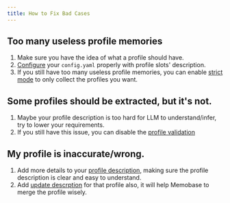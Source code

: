 ```yaml
---
title: How to Fix Bad Cases
---
```


## Too many useless profile memories
1. Make sure you have the idea of what a profile should have.
2. [Configure](/features/profile/profile_desc) your `config.yaml` properly with profile slots' description.
3. If you still have too many useless profile memories, you can enable [strict mode](/features/profile/profile_config#strict-mode) 
to only collect the profiles you want.

## Some profiles should be extracted, but it's not.
1. Maybe your profile description is too hard for LLM to understand/infer, try to lower your requirements.
2. If you still have this issue, you can disable the [profile validation](/features/profile/profile_config#profile-validate-mode) 

## My profile is inaccurate/wrong.
1. Add more details to your [profile description](/features/profile/profile_desc), making sure the profile description is clear and easy to understand.
2. Add [update descrption](/features/profile/profile_desc#instruct-memobase-to-update-a-profile-slot) for that profile also, it will help Memobase to merge the profile wisely.

